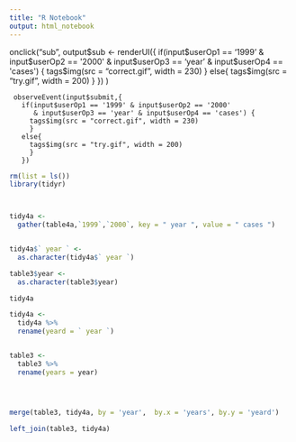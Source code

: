 ```yaml
---
title: "R Notebook"
output: html_notebook
---
```




onclick("sub", 
        output$sub <- renderUI({
          if(input$userOp1 == '1999' & input$userOp2 == '2000'
             & input$userOp3 == 'year' & input$userOp4 == 'cases') {
            tags$img(src = "correct.gif", width = 230)
            }
          else{
            tags$img(src = "try.gif", width = 200)
            }
          })
        )
        
        
        
     observeEvent(input$submit,{
       if(input$userOp1 == '1999' & input$userOp2 == '2000'
          & input$userOp3 == 'year' & input$userOp4 == 'cases') {
         tags$img(src = "correct.gif", width = 230)
         }
       else{
         tags$img(src = "try.gif", width = 200)
         }
       })

```r
rm(list = ls())
library(tidyr)



tidy4a <-
  gather(table4a,`1999`,`2000`, key = " year ", value = " cases ")


tidy4a$` year ` <-
  as.character(tidy4a$` year `)

table3$year <-
  as.character(table3$year)

tidy4a

tidy4a <-
  tidy4a %>%
  rename(yeard = ` year `)


table3 <-
  table3 %>%
  rename(years = year)




merge(table3, tidy4a, by = 'year',  by.x = 'years', by.y = 'yeard')

left_join(table3, tidy4a)


```










